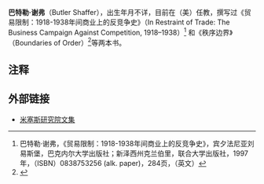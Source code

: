 '''巴特勒·谢弗'''（Butler Shaffer），出生年月不详，目前在（美）{{link-en|西南大学法学院|Southwestern Law School}}任教，撰写过《贸易限制：1918-1938年间商业上的反竞争史》（In Restraint of Trade: The Business Campaign Against Competition, 1918–1938）<ref>巴特勒·谢弗，《贸易限制：1918-1938年间商业上的反竞争史》，宾夕法尼亚刘易斯堡，巴克内尔大学出版社；新泽西州克兰伯里，联合大学出版社，1997年，（ISBN）0838753256 (alk. paper)，284页，（英文）</ref>
和《秩序边界》（Boundaries of Order）<ref>{{Cite book | author = 巴特勒·谢弗 | title = 《秩序边界》 | location = 阿拉巴马州奥本市 | publisher = 米塞斯研究院 | date = 2009年 | pages = 350 | ISBN = 9781933550169 | url = http://mises.org/store/Boundaries-of-Order-P589.aspx | language = 英语 | 10 =  | access-date = 2010-11-01 | archive-date = 2014-03-27 | archive-url = https://web.archive.org/web/20140327135204/http://mises.org/store/Boundaries-of-Order-P589.aspx | dead-url = no }}</ref>等两本书。

==注释==
<references />

==外部链接==
*[http://mises.org/daily/author/681/ 米塞斯研究院文集] {{Wayback|url=http://mises.org/daily/author/681/ |date=20141008184454 }}

{{经济学家小作品}}